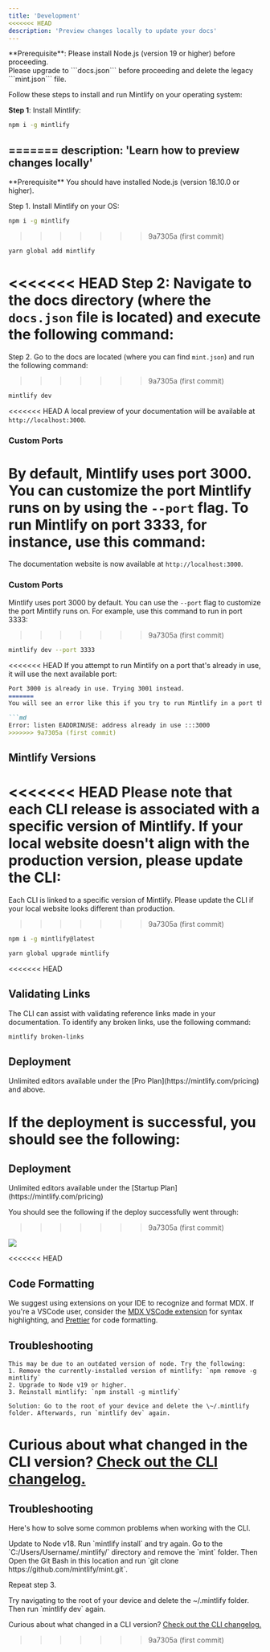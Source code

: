 ```yaml
---
title: 'Development'
<<<<<<< HEAD
description: 'Preview changes locally to update your docs'
---
```


<Info>
  **Prerequisite**: Please install Node.js (version 19 or higher) before proceeding. <br />
  Please upgrade to ```docs.json``` before proceeding and delete the legacy ```mint.json``` file.
</Info>

Follow these steps to install and run Mintlify on your operating system:

**Step 1**: Install Mintlify:

<CodeGroup>

  ```bash npm
  npm i -g mintlify
  ```
=======
description: 'Learn how to preview changes locally'
---

<Info>
  **Prerequisite** You should have installed Node.js (version 18.10.0 or
  higher).
</Info>

Step 1. Install Mintlify on your OS:

<CodeGroup>

```bash npm
npm i -g mintlify
```
>>>>>>> 9a7305a (first commit)

```bash yarn
yarn global add mintlify
```

</CodeGroup>

<<<<<<< HEAD
**Step 2**: Navigate to the docs directory (where the `docs.json` file is located) and execute the following command:
=======
Step 2. Go to the docs are located (where you can find `mint.json`) and run the following command:
>>>>>>> 9a7305a (first commit)

```bash
mintlify dev
```

<<<<<<< HEAD
A local preview of your documentation will be available at `http://localhost:3000`.

### Custom Ports

By default, Mintlify uses port 3000. You can customize the port Mintlify runs on by using the `--port` flag. To run Mintlify on port 3333, for instance, use this command:
=======
The documentation website is now available at `http://localhost:3000`.

### Custom Ports

Mintlify uses port 3000 by default. You can use the `--port` flag to customize the port Mintlify runs on. For example, use this command to run in port 3333:
>>>>>>> 9a7305a (first commit)

```bash
mintlify dev --port 3333
```

<<<<<<< HEAD
If you attempt to run Mintlify on a port that's already in use, it will use the next available port:

```md
Port 3000 is already in use. Trying 3001 instead.
=======
You will see an error like this if you try to run Mintlify in a port that's already taken:

```md
Error: listen EADDRINUSE: address already in use :::3000
>>>>>>> 9a7305a (first commit)
```

## Mintlify Versions

<<<<<<< HEAD
Please note that each CLI release is associated with a specific version of Mintlify. If your local website doesn't align with the production version, please update the CLI:
=======
Each CLI is linked to a specific version of Mintlify. Please update the CLI if your local website looks different than production.
>>>>>>> 9a7305a (first commit)

<CodeGroup>

```bash npm
npm i -g mintlify@latest
```

```bash yarn
yarn global upgrade mintlify
```

</CodeGroup>

<<<<<<< HEAD
## Validating Links

The CLI can assist with validating reference links made in your documentation. To identify any broken links, use the following command:

```bash
mintlify broken-links
```

## Deployment

<Tip>
  Unlimited editors available under the [Pro
  Plan](https://mintlify.com/pricing) and above.
</Tip>

If the deployment is successful, you should see the following:
=======
## Deployment

<Tip>
  Unlimited editors available under the [Startup
  Plan](https://mintlify.com/pricing)
</Tip>

You should see the following if the deploy successfully went through:
>>>>>>> 9a7305a (first commit)

<Frame>
  <img src="/images/checks-passed.png" style={{ borderRadius: '0.5rem' }} />
</Frame>

<<<<<<< HEAD
## Code Formatting

We suggest using extensions on your IDE to recognize and format MDX. If you're a VSCode user, consider the [MDX VSCode extension](https://marketplace.visualstudio.com/items?itemName=unifiedjs.vscode-mdx) for syntax highlighting, and [Prettier](https://marketplace.visualstudio.com/items?itemName=esbenp.prettier-vscode) for code formatting.

## Troubleshooting

<AccordionGroup>
  <Accordion title='Error: Could not load the "sharp" module using the darwin-arm64 runtime'>

    This may be due to an outdated version of node. Try the following:
    1. Remove the currently-installed version of mintlify: `npm remove -g mintlify`
    2. Upgrade to Node v19 or higher.
    3. Reinstall mintlify: `npm install -g mintlify`
  </Accordion>

  <Accordion title="Issue: Encountering an unknown error">
  
    Solution: Go to the root of your device and delete the \~/.mintlify folder. Afterwards, run `mintlify dev` again.
  </Accordion>
</AccordionGroup>

Curious about what changed in the CLI version? [Check out the CLI changelog.](https://www.npmjs.com/package/mintlify?activeTab=versions)
=======
## Troubleshooting

Here's how to solve some common problems when working with the CLI.

<AccordionGroup>
  <Accordion title="Mintlify is not loading">
    Update to Node v18. Run `mintlify install` and try again.
  </Accordion>
  <Accordion title="No such file or directory on Windows">
Go to the `C:/Users/Username/.mintlify/` directory and remove the `mint`
folder. Then Open the Git Bash in this location and run `git clone
https://github.com/mintlify/mint.git`.

Repeat step 3.

  </Accordion>
  <Accordion title="Getting an unknown error">
    Try navigating to the root of your device and delete the ~/.mintlify folder.
    Then run `mintlify dev` again.
  </Accordion>
</AccordionGroup>

Curious about what changed in a CLI version? [Check out the CLI changelog.](/changelog/command-line)
>>>>>>> 9a7305a (first commit)
